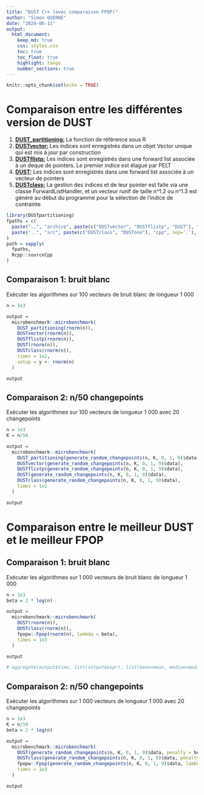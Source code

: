 ```yaml
---
title: "DUST C++ (avec comparaison FPOP)"
author: "Simon QUERNE"
date: "2024-06-11"
output:
  html_document:
    keep_md: true
    css: styles.css
    toc: true
    toc_float: true
    highlight: tango
    number_sections: true
---
```


```r
knitr::opts_chunk$set(echo = TRUE)
```

# Comparaison entre les différentes version de DUST

<ol>
  <li><u><b>DUST_partitioning:</b></u> La fonction de référence sous R</li>
  <li><u><b>DUSTvector:</b></u> Les indices sont enregistrés dans un objet Vector unique qui est mis à jour par construction</li>
  <li><u><b>DUSTflistp:</b></u> Les indices sont enregistrés dans une forward list associée à un deque de pointers. Le premier indice est élagué par PELT</li>
  <li><u><b>DUST:</b></u> Les indices sont enregistrés dans une forward list associée à un vecteur de pointers</li>
  <li><u><b>DUSTclass:</b></u> La gestion des indices et de leur pointer est faite via une classe ForwardListHandler, et un vecteur runif de taille n^1.2 ou n^1.3 est généré au début du programme pour la sélection de l'indice de contrainte</li>
</ol>


```r
library(DUSTpartitioning)
fpaths = c(
  paste("..", "archive", paste(c("DUSTvector", "DUSTflistp", "DUST"), "cpp", sep='.'), sep='/'),
  paste("..", "src", paste(c("DUSTclass", "DUSTone"), "cpp", sep='.'), sep='/')
)
path = sapply(
  fpaths,
  Rcpp::sourceCpp
)
```


## Comparaison 1: bruit blanc

Exécuter les algorithmes sur 100 vecteurs de bruit blanc de longueur 1 000

```r
n = 1e3

output = 
  microbenchmark::microbenchmark(
    DUST_partitioning(rnorm(n)),
    DUSTvector(rnorm(n)),
    DUSTflistp(rnorm(n)),
    DUST(rnorm(n)),
    DUSTclass(rnorm(n)),
    times = 1e2,
    setup = y <- rnorm(n)
  )

output
```


## Comparaison 2: n/50 changepoints

Exécuter les algorithmes sur 100 vecteurs de longueur 1 000 avec 20 changepoints

```r
n = 1e3
K = n/50

output = 
  microbenchmark::microbenchmark(
    DUST_partitioning(generate_random_changepoints(n, K, 0, 1, 9)$data),
    DUSTvector(generate_random_changepoints(n, K, 0, 1, 9)$data),
    DUSTflistp(generate_random_changepoints(n, K, 0, 1, 9)$data),
    DUST(generate_random_changepoints(n, K, 0, 1, 9)$data),
    DUSTclass(generate_random_changepoints(n, K, 0, 1, 9)$data),
    times = 1e2
  )

output
```


# Comparaison entre le meilleur DUST et le meilleur FPOP

## Comparaison 1: bruit blanc

Exécuter les algorithmes sur 1 000 vecteurs de bruit blanc de longueur 1 000

```r
n = 1e3
beta = 2 * log(n)

output = 
  microbenchmark::microbenchmark(
    DUST(rnorm(n)),
    DUSTclass(rnorm(n)),
    fpopw::Fpop(rnorm(n), lambda = beta),
    times = 1e3
  )

output

# aggregate(output$time, list(output$expr), list(mean=mean, median=median))
```


## Comparaison 2: n/50 changepoints

Exécuter les algorithmes sur 1 000 vecteurs de longueur 1 000 avec 20 changepoints

```r
n = 1e3
K = n/50
beta = 2 * log(n)

output = 
  microbenchmark::microbenchmark(
    DUST(generate_random_changepoints(n, K, 0, 1, 9)$data, penalty = beta),
    DUSTclass(generate_random_changepoints(n, K, 0, 1, 9)$data, penalty = beta),
    fpopw::Fpop(generate_random_changepoints(n, K, 0, 1, 9)$data, lambda = beta),
    times = 1e3
  )

output
```
